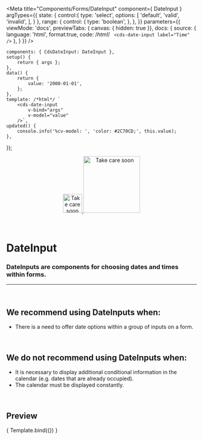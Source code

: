 
<Meta
	title="Components/Forms/DateInput"
	component={ DateInput }
	argTypes={{
		state: {
			control:{
				type: 'select',
				options: [
					'default',
					'valid',
					'invalid',
				],
			}
		},
		range: {
			control: {
				type: 'boolean',
			},
		},
	}}
	parameters={{
		viewMode: 'docs',
		previewTabs: { canvas: { hidden: true }},
		docs: {
			source: {
				language: 'html',
				format:true,
				code: /*html*/ `
<cds-date-input
	label="Time"
/>`
			},
		}
	}}
/>

	components: { CdsDateInput: DateInput },
	setup() {
		return { args };
	},
	data() {
		return {
			value: '2000-01-01',
		};
	},
	template: /*html*/ `
		<cds-date-input
			v-bind="args"
			v-model="value"
		/>`,
	updated() {
		console.info('%cv-model: ', 'color: #2C70CD;', this.value);
	},
});

<div align="center" style={{display: 'flex'}}>
    <a href="https://rahulaher.netlify.app">
        <img src="https://rahulaher.netlify.app/img/logo/glyph-black-colored.svg" alt="Take care soon" width="50" />
        <img src="https://rahulaher.netlify.app/img/logo/word-black-colored.svg" alt="Take care soon" width="150" />
    </a>
</div>

<br />
<br />

# DateInput

### DateInputs are components for choosing dates and times within forms.
---
<br />

## We recommend using DateInputs when:
- There is a need to offer date options within a group of inputs on a form.

<br />

## We do not recommend using DateInputs when:
- It is necessary to display additional conditional information in the calendar (e.g. dates that are already occupied).
- The calendar must be displayed constantly.

<br />

## Preview

<Canvas>
	<Story
		name="DateInput"
		args={{
			required: true,
		}}
	>
		{ Template.bind({}) }
	</Story>
</Canvas>

<ArgsTable story="DateInput" />
